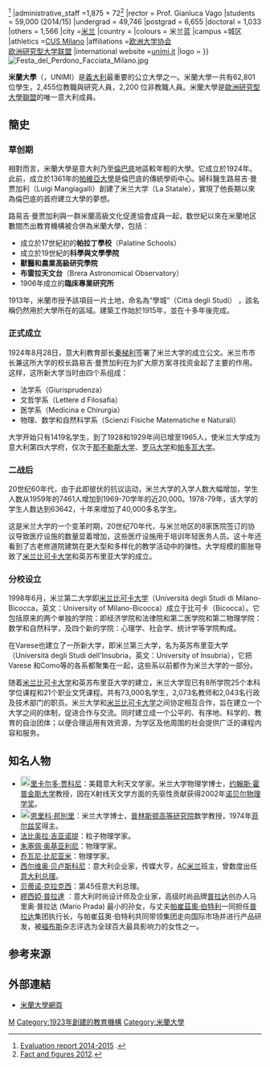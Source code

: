 {{Infobox University
|name            =米兰大学<br>University of Milan
|native_name     =Università degli Studi di Milano
|latin_name      =Universitas Studiorum Mediolanensis
|short name      =UNIMI
|image           =              
|motto           =知识启迪贤能（Scientia illuminans dignus）
|mottoeng        =Knowledge enlightening the worthy 
|established     ={{start date and age|1924}}
|type            =[[公立大学|公立大学]]
|budget          = €562 百万 (2010)
|academic_staff  ={{#expr:536+612+862+149}}<ref name=NUV-2015>[http://www.unimi.it/cataloghi/valutazioni_comparative/Relazione_annuale_NUV_2014-2015.pdf Evaluation report 2014-2015] {{webarchive|url=https://web.archive.org/web/20160204224712/http://www.unimi.it/cataloghi/valutazioni_comparative/Relazione_annuale_NUV_2014-2015.pdf |date=2016-02-04 }}.</ref>
|administrative_staff =1,875 + 72<ref>[http://www.unimi.it/ENG/university/29502.htm#c32702 Fact and figures 2012].</ref>
|rector          = Prof. Gianluca Vago
|students        = 59,000 (2014/15)
|undergrad       = 49,746
|postgrad        = 6,655
|doctoral        = 1,033
|others = 1,566
|city            =[[米兰|米兰]]
|country         ={{ITA}}
|colours ={{color box|#002147}} 米兰蓝
|campus          =城区
|athletics       =[[CUS_Milano|CUS Milano]]
|affiliations    =[[欧洲大学协会|欧洲大学协会]]<br>[[欧洲研究型大学联盟|欧洲研究型大学联盟]]
|international website =[http://www.unimi.it/ENG unimi.it]
|logo            =
}}
[[File:Festa_del_Perdono_Facciata_Milano.jpg|right]]

'''米蘭大學'''（{{lang|it|Università degli Studi di Milano}}，UNIMI）是[[義大利|義大利]]最重要的公立大學之一。米蘭大學一共有62,801位學生，2,455位教職與研究人員，2,200 位非教職人員。米蘭大學是[[歐洲研究型大學聯盟|歐洲研究型大學聯盟]]的唯一意大利成員。

==簡史==
===草创期===
相對而言，米蘭大學是意大利乃至[[伦巴第大区|倫巴底]]地區較年輕的大學。它成立於1924年。此前，成立於1361年的[[帕维亚大学|帕維亞大學]]是倫巴底的傳統學術中心。婦科醫生路易吉·曼贾加利（Luigi Mangiagalli）創建了米兰大学（La Statale），實現了他長期以來為倫巴底的首府建立大學的夢想。

路易吉·曼贾加利與一群米蘭高級文化促進協會成員一起，数世紀以來在米蘭地区數間杰出教育機構被合併為米蘭大學，包括：
* 成立於17世紀初的'''帕拉丁學校'''（Palatine Schools）
* 成立於19世紀的'''科學與文學學院'''
* '''獸醫和農業高級研究學院'''
* '''布雷拉天文台'''（Brera Astronomical Observatory）
* 1906年成立的'''臨床專業研究所'''

1913年，米蘭市授予該項目一片土地，命名為“學城”（Città degli Studi） ，該名稱仍然用於大學所在的區域。建築工作始於1915年，並在十多年後完成。
===正式成立===
1924年8月28日，意大利教育部长[[秦梯利|秦梯利]]签署了米兰大学的成立公文。米兰市市长兼这所大学的校长路易吉·曼贾加利在为扩大原方案寻找资金起了主要的作用。这样，这所新大学当时由四个系组成：
* 法学系（Giurisprudenza）
* 文哲学系（Lettere d Filosafia）
* 医学系（Medicina e Chirurgia）
* 物理、数学和自然科学系（Scienzi Fisiche Matematiche e Naturali）
大学开始只有1419名学生，到了1928和1929年间已增至1965人，使米兰大学成为意大利第四大学府，仅次于[[那不勒斯腓特烈二世大学|那不勒斯大学]]、[[罗马大学|罗马大学]]和[[帕多瓦大學|帕多瓦大学]]。
===二战后===
20世纪60年代，由于此即彼伏的抗议运动，米兰大学的入学人数大幅增加，学生人数从1959年的7461人增加到1969-70学年的近20,000。1978-79年，该大学的学生人数达到63642，十年来增加了40,000多名学生。

这是米兰大学的一个变革时期，20世纪70年代，与米兰地区的8家医院签订的协议导致医疗设施的数量显着增加，这些医疗设施用于培训年轻医务人员。这十年还看到了古老修道院建筑在更大型和多样化的教学活动中的弹性。大学规模的膨胀导致了[[米兰比可卡大学|米兰比可卡大学]]和英苏布里亚大学的成立。
===分校设立===
1998年6月，米兰第二大学即[[米兰比可卡大学|米兰比可卡大学]]（Università degli Studi di Milano-Bicocca，英文：University of Milano-Bicocca）成立于比可卡（Bicocca）。它包括原来的两个单独的学院：即经济学院和法律院和第二医学院和第二物理学院：数学和自然科学，及四个新的学院：心理学、社会学、统计学等学院构成。

在Varese也建立了一所新大学，即米兰第三大学，名为英苏布里亚大学（Università degli Studi dell'Insubria，英文：University of Insubria），它把Varese 和Como等的各系都聚集在一起，这些系以前都作为米兰大学的一部分。

随着[[米兰比可卡大学|米兰比可卡大学]]和英苏布里亚大学的建立，米兰大学现已有8所学院25个本科学位课程和21个职业文凭课程。共有73,000名学生，2,073名教师和2,043名行政及技术部门的职员。米兰大学和[[米兰比可卡大学|米兰比可卡大学]]之间协定相互合作，旨在建立一个大学之间的体制，促进合作与交流。同时建立成一个公平的、有序地、科学的、教育的自治团体；以便合理运用有效资源，为学区及他周围的社会提供广泛的课程内容和服务。

{{Infobox university rankings
| ARWU_W = 151–200 | ARWU_W_year = 2020 | ARWU_W_ref = <ref>http://www.shanghairanking.com/world-university-rankings/university-of-milan.html {{Dead link|date=February 2022}}</ref>
| THE_W = 351–400 | THE_W_year = 2021 | THE_W_ref = <ref>{{Cite web|url=https://www.timeshighereducation.com/world-university-rankings/university-milan|title=University of Milan|date=5 September 2021}}</ref>
| QS_W = =301 | QS_W_year = 2021 | QS_W_ref = <ref>{{Cite web|url=https://www.topuniversities.com/universities/university-milan|title=University of Milan}}</ref>
| USNWR_W = =164 | USNWR_W_year = 2021 | USNWR_W_ref = <ref>https://www.usnews.com/education/best-global-universities/rankings {{Bare URL inline|date=January 2022}}</ref>
|ARWU_N=1-3|ARWU_N_ref=<ref>http://www.shanghairanking.com/World-University-Rankings-2020/Italy.html {{Dead link|date=February 2022}}</ref>|ARWU_N_year=2020}}

==知名人物==
* [[File:Nobel_prize_medal.svg|20px]][[里卡尔多·贾科尼|里卡尔多·贾科尼]]：美籍意大利天文学家。米兰大学物理学博士，[[约翰斯·霍普金斯大学|约翰斯·霍普金斯大学]]教授，因在X射线天文学方面的先驱性贡献获得2002年[[诺贝尔物理学奖|诺贝尔物理学奖]]。
* [[File:Fields_Medal_unlabeled.svg|20px]][[恩里科·邦別里|恩里科·邦別里]]：米兰大学博士，[[普林斯顿高等研究院|普林斯顿高等研究院]]数学教授，1974年[[菲尔兹奖|菲尔兹奖]]得主。
* [[法比奥拉·吉亞諾提|法比奥拉·吉亚诺提]]：粒子物理学家。
* [[朱塞佩·奥基亚利尼|朱塞佩·奥基亚利尼]]：物理学家。
* [[乔瓦尼·比尼亚米|乔瓦尼·比尼亚米]]：物理学家。
* [[西尔维奥·贝卢斯科尼|西尔维奥·贝卢斯科尼]]：意大利企业家，传媒大亨，[[AC米兰|AC米兰]]班主，曾数度出任[[意大利总理|意大利总理]]。
* [[贝蒂诺·克拉克西|贝蒂诺·克拉克西]]：第45任意大利总理。
* [[繆西婭·普拉達|繆西婭·普拉達]] ：意大利时尚设计师及企业家，高级时尚品牌[[普拉達|普拉达]]创办人马里奥·普拉达 (Mario Prada) 最小的孙女，与丈夫[[帕崔茲奧·伯特利|帕崔茲奧·伯特利]]一同担任[[普拉達|普拉达]]集团执行长，与帕崔茲奧·伯特利共同带领集团走向国际市场并进行产品研发，被[[福布斯|福布斯]]杂志评选为全球百大最具影响力的女性之一。

==参考来源==
{{Reflist}}

==外部連結==
*{{it icon}} [http://www.unimi.it/ 米蘭大學網頁] {{Wayback|url=http://www.unimi.it/ |date=20190904054241 }}

{{意大利大学}}
{{欧洲研究型大学联盟}}
{{Authority control}}
[[Category:義大利大學|M]]
[[Category:1923年創建的教育機構|Category:1923年創建的教育機構]]
[[Category:米蘭大學|Category:米蘭大學]]